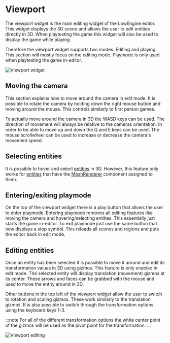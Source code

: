 # Viewport

The viewport widget is the main editing widget of the LowEngine editor.
This widget displays the 3D scene and allows the user to edit entities directly in 3D.
When playtesting the game this widget will also be used to display the game while playing.

Therefore the viewport widget supports two modes: Editing and playing.
This section will mostly focus on the editing mode. Playmode is only used when playtesting the game in-editor.

![Viewport widget](../media/img/widgets/viewportwidget.PNG)

## Moving the camera

This section explains how to move around the camera in edit mode.
It is possible to rotate the camera by holding down the right mouse button and moving around the mouse.
This controls similarly to first person games.

To actually move around the camera in 3D the WASD keys can be used.
The direction of movement will always be relative to the cameras orientation.
In order to be able to move up and down the Q and E keys can be used.
The mouse scrollwheel can be used to increase or decrease the camera's movement speed.

## Selecting entities

It is possible to hover and select [entities](../entity) in 3D.
However, this feature only works for [entities](../entity) that have the [MeshRenderer](../components/meshrenderer) component assigned to them.

## Entering/exiting playmode

On the top of the viewport widget there is a play button that allows the user to enter playmode.
Entering playmode removes all editing features like moving the camera and hovering/selecting entities.
This essentially just starts the game in-editor.
To exit playmode just use the same button that now displays a stop symbol.
This reloads all scenes and regions and puts the editor back in edit mode.

## Editing entities

Once an entity has been selected it is possible to move it around and edit its transformation values in 3D using gizmos.
This feature is only enabled in edit mode.
The selected entity will display translation (movement) gizmos at its center.
These arrows and faces can be grabbed with the mouse and used to move the entity around in 3D.

Other buttons in the top left of the viewport widget allow the user to switch to rotation and scaling gizmos.
These work similarly to the translation gizmos.
It is also possible to switch through the transformation options using the keyboard keys 1-3.

:::note
For all of the different transformation options the white center point of the gizmos will be used as the pivot point for the transformation.
:::

![Viewport editing](../media/gif/widgets/viewport_editing.gif)